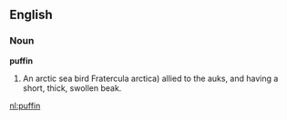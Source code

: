 ==English==

===Noun===

'''puffin'''

#An arctic sea bird Fratercula arctica) allied to the auks, and having a short, thick, swollen beak.

[[nl:puffin]]